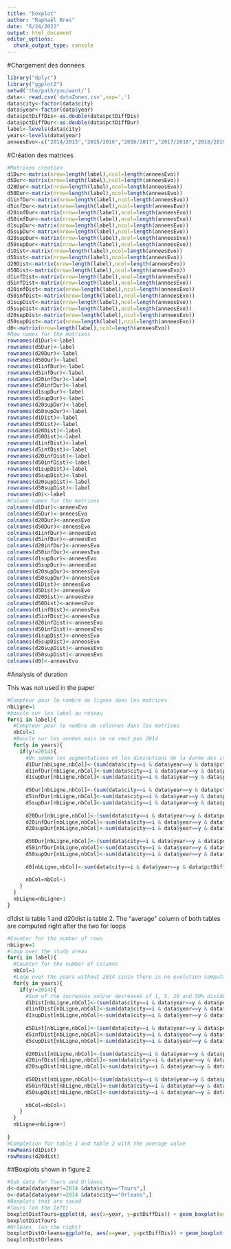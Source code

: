 ---
title: "boxplot"
author: "Raphaël Bres"
date: "6/24/2022"
output: html_document
editor_options: 
  chunk_output_type: console
---
#Chargement des données

```{r}
library("dplyr")
library("ggplot2")
setwd('the/path/you/want/')
data<- read.csv('dataZones.csv',sep=',')
data$city<-factor(data$city)
data$year<-factor(data$year)
data$pctDiffDis<-as.double(data$pctDiffDis)
data$pctDiffDur<-as.double(data$pctDiffDur)
label<-levels(data$city)
years<-levels(data$year)
anneesEvo<-c("2014/2015","2015/2016","2016/2017","2017/2018","2018/2019","2019/2020","2020/2021","2021/2022")
```


#Création des matrices

```{r}
#Matrixes creation
d1Dur<-matrix(nrow=length(label),ncol=length(anneesEvo))
d5Dur<-matrix(nrow=length(label),ncol=length(anneesEvo))
d20Dur<-matrix(nrow=length(label),ncol=length(anneesEvo))
d50Dur<-matrix(nrow=length(label),ncol=length(anneesEvo))
d1infDur<-matrix(nrow=length(label),ncol=length(anneesEvo))
d5infDur<-matrix(nrow=length(label),ncol=length(anneesEvo))
d20infDur<-matrix(nrow=length(label),ncol=length(anneesEvo))
d50infDur<-matrix(nrow=length(label),ncol=length(anneesEvo))
d1supDur<-matrix(nrow=length(label),ncol=length(anneesEvo))
d5supDur<-matrix(nrow=length(label),ncol=length(anneesEvo))
d20supDur<-matrix(nrow=length(label),ncol=length(anneesEvo))
d50supDur<-matrix(nrow=length(label),ncol=length(anneesEvo))
d1Dist<-matrix(nrow=length(label),ncol=length(anneesEvo))
d5Dist<-matrix(nrow=length(label),ncol=length(anneesEvo))
d20Dist<-matrix(nrow=length(label),ncol=length(anneesEvo))
d50Dist<-matrix(nrow=length(label),ncol=length(anneesEvo))
d1infDist<-matrix(nrow=length(label),ncol=length(anneesEvo))
d5infDist<-matrix(nrow=length(label),ncol=length(anneesEvo))
d20infDist<-matrix(nrow=length(label),ncol=length(anneesEvo))
d50infDist<-matrix(nrow=length(label),ncol=length(anneesEvo))
d1supDist<-matrix(nrow=length(label),ncol=length(anneesEvo))
d5supDist<-matrix(nrow=length(label),ncol=length(anneesEvo))
d20supDist<-matrix(nrow=length(label),ncol=length(anneesEvo))
d50supDist<-matrix(nrow=length(label),ncol=length(anneesEvo))
d0<-matrix(nrow=length(label),ncol=length(anneesEvo))
#Row names for the matrixes
rownames(d1Dur)<-label
rownames(d5Dur)<-label
rownames(d20Dur)<-label
rownames(d50Dur)<-label
rownames(d1infDur)<-label
rownames(d5infDur)<-label
rownames(d20infDur)<-label
rownames(d50infDur)<-label
rownames(d1supDur)<-label
rownames(d5supDur)<-label
rownames(d20supDur)<-label
rownames(d50supDur)<-label
rownames(d1Dist)<-label
rownames(d5Dist)<-label
rownames(d20Dist)<-label
rownames(d50Dist)<-label
rownames(d1infDist)<-label
rownames(d5infDist)<-label
rownames(d20infDist)<-label
rownames(d50infDist)<-label
rownames(d1supDist)<-label
rownames(d5supDist)<-label
rownames(d20supDist)<-label
rownames(d50supDist)<-label
rownames(d0)<-label
#Column names for the matrixes
colnames(d1Dur)<-anneesEvo
colnames(d5Dur)<-anneesEvo
colnames(d20Dur)<-anneesEvo
colnames(d50Dur)<-anneesEvo
colnames(d1infDur)<-anneesEvo
colnames(d5infDur)<-anneesEvo
colnames(d20infDur)<-anneesEvo
colnames(d50infDur)<-anneesEvo
colnames(d1supDur)<-anneesEvo
colnames(d5supDur)<-anneesEvo
colnames(d20supDur)<-anneesEvo
colnames(d50supDur)<-anneesEvo
colnames(d1Dist)<-anneesEvo
colnames(d5Dist)<-anneesEvo
colnames(d20Dist)<-anneesEvo
colnames(d50Dist)<-anneesEvo
colnames(d1infDist)<-anneesEvo
colnames(d5infDist)<-anneesEvo
colnames(d20infDist)<-anneesEvo
colnames(d50infDist)<-anneesEvo
colnames(d1supDist)<-anneesEvo
colnames(d5supDist)<-anneesEvo
colnames(d20supDist)<-anneesEvo
colnames(d50supDist)<-anneesEvo
colnames(d0)<-anneesEvo
```

#Analysis of duration

This was not used in the paper

```{r}
#Compteur pour le nombre de lignes dans les matrices
nbLigne=1
#boucle sur les label au réseau
for(i in label){
  #Compteur pour le nombre de colonnes dans les matrices
  nbCol=1
  #Boucle sur les années mais on ne veut pas 2014
  for(y in years){
    if(y!=2014){
      #On somme les augmentations et les diminutions de la durée des itinéraires supérieures/inférieures à x% par distance au réseau et par année puis on divise par le nombre de traces (5000) et on transforme en pourcentage
      d1Dur[nbLigne,nbCol]<-(sum(data$city==i & data$year==y & data$pctDiffDur>=1)+sum(data$city==i & data$year==y & data$pctDiffDur<=-1))/10 #50 pour /5000*100
      d1infDur[nbLigne,nbCol]<-sum(data$city==i & data$year==y & data$pctDiffDur<=-1)/10 #50 pour /5000*100
      d1supDur[nbLigne,nbCol]<-sum(data$city==i & data$year==y & data$pctDiffDur>=1)/10 #50 pour /5000*100
      
      d5Dur[nbLigne,nbCol]<-(sum(data$city==i & data$year==y & data$pctDiffDur>=5)+sum(data$city==i & data$year==y & data$pctDiffDur<=-5))/10
      d5infDur[nbLigne,nbCol]<-sum(data$city==i & data$year==y & data$pctDiffDur<=-5)/10
      d5supDur[nbLigne,nbCol]<-sum(data$city==i & data$year==y & data$pctDiffDur>=5)/10
      
      d20Dur[nbLigne,nbCol]<-(sum(data$city==i & data$year==y & data$pctDiffDur>=20)+sum(data$city==i & data$year==y & data$pctDiffDur<=-20))/10
      d20infDur[nbLigne,nbCol]<-sum(data$city==i & data$year==y & data$pctDiffDur<=-20)/10
      d20supDur[nbLigne,nbCol]<-sum(data$city==i & data$year==y & data$pctDiffDur>=20)/10
      
      d50Dur[nbLigne,nbCol]<-(sum(data$city==i & data$year==y & data$pctDiffDur>=50)+sum(data$city==i & data$year==y & data$pctDiffDur<=-50))/10
      d50infDur[nbLigne,nbCol]<-sum(data$city==i & data$year==y & data$pctDiffDur<=-50)/10
      d50supDur[nbLigne,nbCol]<-sum(data$city==i & data$year==y & data$pctDiffDur>=50)/10
      
      d0[nbLigne,nbCol]<-sum(data$city==i & data$year==y & data$pctDiffDur==0)/10
      
      nbCol=nbCol+1
    }
  }
  nbLigne=nbLigne+1
}
```

d1dist is table 1 and d20dist is table 2. The "average" column of both tables are computed right after the two for loops


```{r}
#Counter for the number of rows
nbLigne=1
#loop over the study areas
for(i in label){
  #Counter for the number of columns
  nbCol=1
  #Loop over the years without 2014 since there is no evolution computable
  for(y in years){
    if(y!=2014){
      #Sum of the increases and/or decreases of 1, 5, 20 and 50% divided by the number of routes (1000) in percentage
      d1Dist[nbLigne,nbCol]<-(sum(data$city==i & data$year==y & data$pctDiffDis>=1)+sum(data$city==i & data$year==y & data$pctDiffDis<=-1))/10#table 1 without the averages
      d1infDist[nbLigne,nbCol]<-sum(data$city==i & data$year==y & data$pctDiffDis<=-1)/10
      d1supDist[nbLigne,nbCol]<-sum(data$city==i & data$year==y & data$pctDiffDis>=1)/10
      
      d5Dist[nbLigne,nbCol]<-(sum(data$city==i & data$year==y & data$pctDiffDis>=5)+sum(data$city==i & data$year==y & data$pctDiffDis<=-5))/10
      d5infDist[nbLigne,nbCol]<-sum(data$city==i & data$year==y & data$pctDiffDis<=-5)/10
      d5supDist[nbLigne,nbCol]<-sum(data$city==i & data$year==y & data$pctDiffDis>=5)/10
      
      d20Dist[nbLigne,nbCol]<-(sum(data$city==i & data$year==y & data$pctDiffDis>=20)+sum(data$city==i & data$year==y & data$pctDiffDis<=-20))/10 #table 2 without the averages
      d20infDist[nbLigne,nbCol]<-sum(data$city==i & data$year==y & data$pctDiffDis<=-20)/10
      d20supDist[nbLigne,nbCol]<-sum(data$city==i & data$year==y & data$pctDiffDis>=20)/10
      
      d50Dist[nbLigne,nbCol]<-(sum(data$city==i & data$year==y & data$pctDiffDis>=50)+sum(data$city==i & data$year==y & data$pctDiffDis<=-50))/10
      d50infDist[nbLigne,nbCol]<-sum(data$city==i & data$year==y & data$pctDiffDis<=-50)/10
      d50supDist[nbLigne,nbCol]<-sum(data$city==i & data$year==y & data$pctDiffDis>=50)/10
      
      nbCol=nbCol+1
    }
  }
  nbLigne=nbLigne+1
  
}
#Completion for table 1 and table 2 with the average value
rowMeans(d1Dist)
rowMeans(d20dist)

```


##Boxplots shown in figure 2

```{r}
#Sub data for Tours and Orléans
d<-data[data$year!=2014 &data$city=="Tours",]
o<-data[data$year!=2014 &data$city=="Orleans",]
#Boxplots that are saved
#Tours (on the left)
boxplotDistTours=ggplot(d, aes(x=year, y=pctDiffDis)) + geom_boxplot(outlier.colour='red', outlier.shape=NA,outlier.size=0)+ theme(axis.text.x = element_text(angle = 90))+ylim(-0.5,0.5)+labs(title="Tours")
boxplotDistTours
#Orléans  (on the right)
boxplotDistOrleans=ggplot(o, aes(x=year, y=pctDiffDis)) + geom_boxplot(outlier.colour='red', outlier.shape=NA,outlier.size=0)+ theme(axis.text.x = element_text(angle = 90))+ylim(-0.5,0.5)+labs(title="Orléans")
boxplotDistOrleans
```

